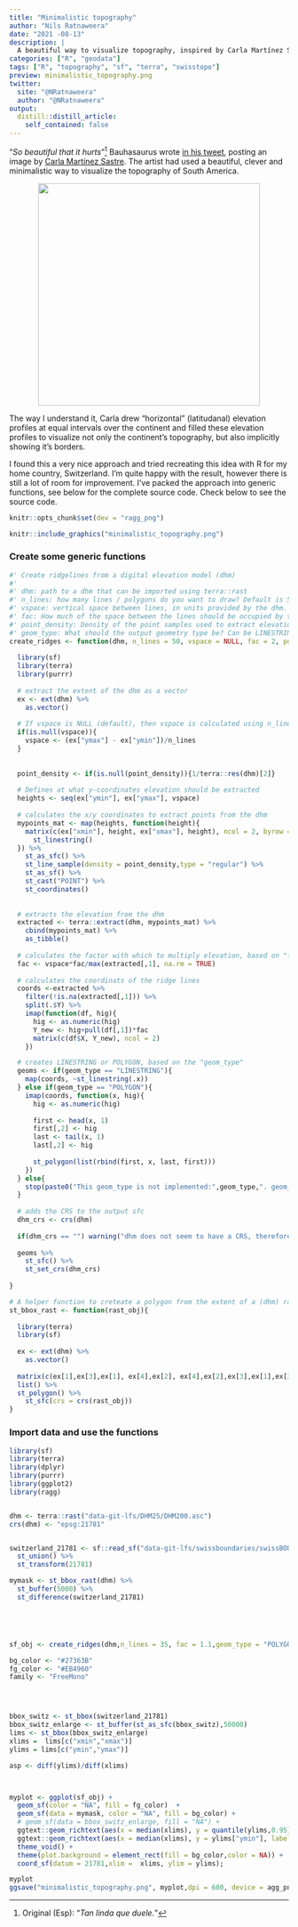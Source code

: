 ```yaml
---
title: "Minimalistic topography"
author: "Nils Ratnaweera"
date: "2021 -08-13"
description: |
  A beautiful way to visualize topography, inspired by Carla Martínez Sastre
categories: ["R", "geodata"]
tags: ["R", "topography", "sf", "terra", "swisstopo"]
preview: minimalistic_topography.png
twitter: 
  site: "@NRatnaweera"
  author: "@NRatnaweera"
output:
  distill::distill_article:
    self_contained: false
---
```




"*So beautiful that it hurts*"[^original] Bauhasaurus wrote [in his tweet](https://twitter.com/alejandrocsome/status/1403754901541470219?s=20), posting an image by [Carla Martínez Sastre](https://www.instagram.com/funkiecharlie/). The artist had used a beautiful, clever and minimalistic way to visualize the topography of South America. 

<p style="text-align: center">
<a href="https://twitter.com/alejandrocsome/status/1403754901541470219?s=20">
<img src="tweet.png" style="max-width: 100%; width: 400px; text-align: center" width="313">
</a>
</p>

The way I understand it, Carla drew "horizontal" (latitudanal) elevation profiles at equal intervals over the continent and filled these elevation profiles to visualize not only the continent's topography, but also implicitly showing it's borders. 

I found this a very nice approach and tried recreating this idea with R for my home country, Switzerland. I'm quite happy with the result, however there is still a lot of room for improvement. I've packed the approach into generic functions, see below for the complete source code.
Check below to see the source code.
 
[^original]: Original (Esp): "*Tan linda que duele.*" 


```r
knitr::opts_chunk$set(dev = "ragg_png")

knitr::include_graphics("minimalistic_topography.png")
```



### Create some generic functions 

```r


#' Create ridgelines from a digital elevation model (dhm)
#'
#' dhm: path to a dhm that can be imported using terra::rast
#' n_lines: how many lines / polygons do you want to draw? Default is 50
#' vspace: vertical space between lines, in units provided by the dhm. This overrides n_lines
#' fac: How much of the space between the lines should be occupied by the hightest elevation?
#' point_density: Density of the point samples used to extract elevation. Defaults to the inverse of the raster resolution
#' geom_type: What should the output geometry type be? Can be LINESTRING or POLYGON
create_ridges <- function(dhm, n_lines = 50, vspace = NULL, fac = 2, point_density = NULL, geom_type = "LINESTRING"){
  
  library(sf)
  library(terra)
  library(purrr)
  
  # extract the extent of the dhm as a vector
  ex <- ext(dhm) %>%
    as.vector()
  
  # If vspace is NULL (default), then vspace is calculated using n_lines
  if(is.null(vspace)){
    vspace <- (ex["ymax"] - ex["ymin"])/n_lines
  }
  
  
  point_density <- if(is.null(point_density)){1/terra::res(dhm)[2]}
  
  # Defines at what y-coordinates elevation should be extracted
  heights <- seq(ex["ymin"], ex["ymax"], vspace)
  
  # calculates the x/y coordinates to extract points from the dhm
  mypoints_mat <- map(heights, function(height){
    matrix(c(ex["xmin"], height, ex["xmax"], height), ncol = 2, byrow = TRUE) %>%
      st_linestring()
  }) %>%
    st_as_sfc() %>%
    st_line_sample(density = point_density,type = "regular") %>%
    st_as_sf() %>%
    st_cast("POINT") %>%
    st_coordinates()
  
  
  # extracts the elevation from the dhm
  extracted <- terra::extract(dhm, mypoints_mat) %>% 
    cbind(mypoints_mat) %>% 
    as_tibble()
  
  # calculates the factor with which to multiply elevation, based on "fac" and the maximum elevation value
  fac <- vspace*fac/max(extracted[,1], na.rm = TRUE)
  
  # calculates the coordinats of the ridge lines
  coords <-extracted %>%
    filter(!is.na(extracted[,1])) %>%
    split(.$Y) %>%
    imap(function(df, hig){
      hig <- as.numeric(hig)
      Y_new <- hig+pull(df[,1])*fac
      matrix(c(df$X, Y_new), ncol = 2)
    })

  # creates LINESTRING or POLYGON, based on the "geom_type"
  geoms <- if(geom_type == "LINESTRING"){
    map(coords, ~st_linestring(.x))
  } else if(geom_type == "POLYGON"){
    imap(coords, function(x, hig){
      hig <- as.numeric(hig)
      
      first <- head(x, 1)
      first[,2] <- hig
      last <- tail(x, 1)
      last[,2] <- hig
      
      st_polygon(list(rbind(first, x, last, first)))
    })
  } else{
    stop(paste0("This geom_type is not implemented:",geom_type,". geom_type must be 'LINESTRING' or 'POLYGON'"))
  }
  
  # adds the CRS to the output sfc
  dhm_crs <- crs(dhm)
  
  if(dhm_crs == "") warning("dhm does not seem to have a CRS, therefore the output does not have a CRS assigned either.")
  
  geoms %>%
    st_sfc() %>%
    st_set_crs(dhm_crs)
  
}

# A helper function to creteate a polygon from the extent of a (dhm) raster
st_bbox_rast <- function(rast_obj){
  
  library(terra)
  library(sf)
  
  ex <- ext(dhm) %>%
    as.vector()
  
  matrix(c(ex[1],ex[3],ex[1], ex[4],ex[2], ex[4],ex[2],ex[3],ex[1],ex[3]),ncol = 2, byrow = TRUE) %>%
  list() %>%
  st_polygon() %>% 
    st_sfc(crs = crs(rast_obj))
}
```

### Import data and use the functions

```r
library(sf)
library(terra)
library(dplyr)
library(purrr)
library(ggplot2)
library(ragg)


dhm <- terra::rast("data-git-lfs/DHM25/DHM200.asc")
crs(dhm) <- "epsg:21781"


switzerland_21781 <- sf::read_sf("data-git-lfs/swissboundaries/swissBOUNDARIES3D_1_3_TLM_LANDESGEBIET.shp") %>%
  st_union() %>%
  st_transform(21781) 

mymask <- st_bbox_rast(dhm) %>%
  st_buffer(5000) %>%
  st_difference(switzerland_21781)





sf_obj <- create_ridges(dhm,n_lines = 35, fac = 1.1,geom_type = "POLYGON")

bg_color <- "#27363B"
fg_color <- "#EB4960"
family <- "FreeMono"




bbox_switz <- st_bbox(switzerland_21781)
bbox_switz_enlarge <- st_buffer(st_as_sfc(bbox_switz),50000)
lims <- st_bbox(bbox_switz_enlarge)
xlims =  lims[c("xmin","xmax")]
ylims = lims[c("ymin","ymax")]

asp <- diff(ylims)/diff(xlims)




```


```r




myplot <- ggplot(sf_obj) +
  geom_sf(color = "NA", fill = fg_color)  + 
  geom_sf(data = mymask, color = "NA", fill = bg_color) +
  # geom_sf(data = bbox_switz_enlarge, fill = "NA") +
  ggtext::geom_richtext(aes(x = median(xlims), y = quantile(ylims,0.95), label = "Topography of Switzerland"), family = family, fill = NA, label.color = NA, hjust = 0.5, size = 6, color = fg_color)+
  ggtext::geom_richtext(aes(x = median(xlims), y = ylims["ymin"], label = "Data from ©swisstopo<br>visualized by Nils Ratnaweera"), family = family, fill = NA, label.color = NA, hjust = 0.5, size = 3.5, color = fg_color)+
  theme_void() +
  theme(plot.background = element_rect(fill = bg_color,color = NA)) +
  coord_sf(datum = 21781,xlim =  xlims, ylim = ylims);

myplot
ggsave("minimalistic_topography.png", myplot,dpi = 600, device = agg_png, width = 15, units = "cm")

```

